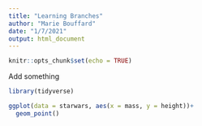 ```yaml
---
title: "Learning Branches"
author: "Marie Bouffard"
date: "1/7/2021"
output: html_document
---
```


```r
knitr::opts_chunk$set(echo = TRUE)
```

Add something
```r

library(tidyverse)

ggplot(data = starwars, aes(x = mass, y = height))+
  geom_point()

```

